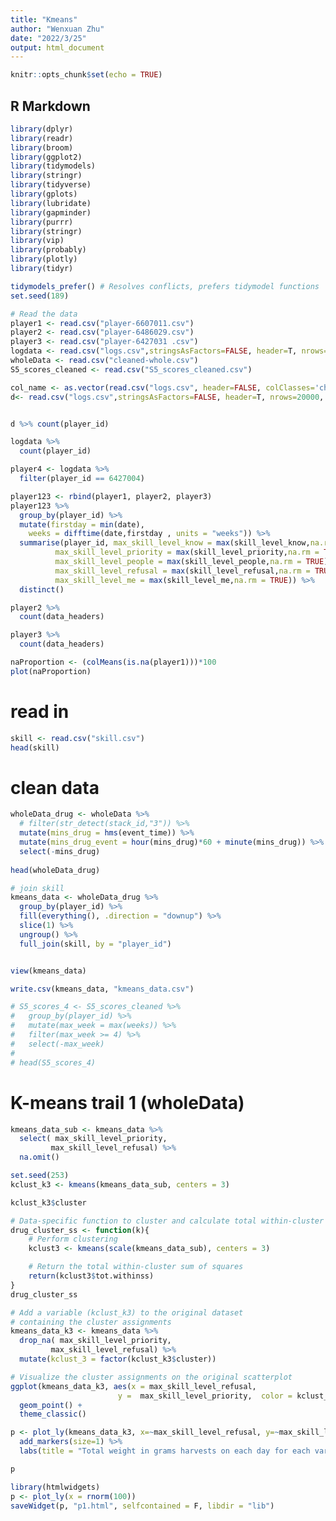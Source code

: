 ```yaml
---
title: "Kmeans"
author: "Wenxuan Zhu"
date: "2022/3/25"
output: html_document
---
```


```r
knitr::opts_chunk$set(echo = TRUE)
```

## R Markdown

```r
library(dplyr)
library(readr)
library(broom)
library(ggplot2)
library(tidymodels) 
library(stringr)
library(tidyverse)
library(gplots)
library(lubridate)
library(gapminder)
library(purrr)
library(stringr)
library(vip)
library(probably)
library(plotly)
library(tidyr)

tidymodels_prefer() # Resolves conflicts, prefers tidymodel functions
set.seed(189) 
```


```r
# Read the data
player1 <- read.csv("player-6607011.csv")
player2 <- read.csv("player-6486029.csv")
player3 <- read.csv("player-6427031 .csv")
logdata <- read.csv("logs.csv",stringsAsFactors=FALSE, header=T, nrows=500000)
wholeData <- read.csv("cleaned-whole.csv")
S5_scores_cleaned <- read.csv("S5_scores_cleaned.csv")

col_name <- as.vector(read.csv("logs.csv", header=FALSE, colClasses='character', nrows=1))
d<- read.csv("logs.csv",stringsAsFactors=FALSE, header=T, nrows=20000, col.names = col_name, skip = 14997)


d %>% count(player_id)

logdata %>% 
  count(player_id)

player4 <- logdata %>% 
  filter(player_id == 6427004)

```


```r
player123 <- rbind(player1, player2, player3)
player123 %>% 
  group_by(player_id) %>% 
  mutate(firstday = min(date),
    weeks = difftime(date,firstday , units = "weeks")) %>% 
  summarise(player_id, max_skill_level_know = max(skill_level_know,na.rm = TRUE), 
          max_skill_level_priority = max(skill_level_priority,na.rm = TRUE),
          max_skill_level_people = max(skill_level_people,na.rm = TRUE),
          max_skill_level_refusal = max(skill_level_refusal,na.rm = TRUE),
          max_skill_level_me = max(skill_level_me,na.rm = TRUE)) %>% 
  distinct()

player2 %>% 
  count(data_headers)

player3 %>% 
  count(data_headers)

```


```r
naProportion <- (colMeans(is.na(player1)))*100
plot(naProportion)
```
# read in 
```r
skill <- read.csv("skill.csv")
head(skill)
```


# clean data
```r
wholeData_drug <- wholeData %>%
  # filter(str_detect(stack_id,"3")) %>%
  mutate(mins_drug = hms(event_time)) %>%
  mutate(mins_drug_event = hour(mins_drug)*60 + minute(mins_drug)) %>%
  select(-mins_drug)
  
head(wholeData_drug)

# join skill
kmeans_data <- wholeData_drug %>%
  group_by(player_id) %>%
  fill(everything(), .direction = "downup") %>%
  slice(1) %>%
  ungroup() %>%
  full_join(skill, by = "player_id") 


view(kmeans_data)

write.csv(kmeans_data, "kmeans_data.csv")

# S5_scores_4 <- S5_scores_cleaned %>% 
#   group_by(player_id) %>%
#   mutate(max_week = max(weeks)) %>%
#   filter(max_week >= 4) %>%
#   select(-max_week)
# 
# head(S5_scores_4)
```

# K-means trail 1 (wholeData)

```r
kmeans_data_sub <- kmeans_data %>%
  select( max_skill_level_priority, 
         max_skill_level_refusal) %>%
  na.omit()

set.seed(253)
kclust_k3 <- kmeans(kmeans_data_sub, centers = 3)

kclust_k3$cluster

# Data-specific function to cluster and calculate total within-cluster SS
drug_cluster_ss <- function(k){
    # Perform clustering
    kclust3 <- kmeans(scale(kmeans_data_sub), centers = 3)

    # Return the total within-cluster sum of squares
    return(kclust3$tot.withinss)
}
drug_cluster_ss
```
```r
# Add a variable (kclust_k3) to the original dataset 
# containing the cluster assignments
kmeans_data_k3 <- kmeans_data %>%
  drop_na( max_skill_level_priority, 
         max_skill_level_refusal) %>%
  mutate(kclust_3 = factor(kclust_k3$cluster))

# Visualize the cluster assignments on the original scatterplot
ggplot(kmeans_data_k3, aes(x = max_skill_level_refusal, 
                        y =  max_skill_level_priority,  color = kclust_3)) + 
  geom_point() + 
  theme_classic()
```


```r
p <- plot_ly(kmeans_data_k3, x=~max_skill_level_refusal, y=~max_skill_level_priority, z=~max_skill_level_people, color =~kclust_3) %>%
  add_markers(size=1) %>%
  labs(title = "Total weight in grams harvests on each day for each variety of beet")

p

library(htmlwidgets)
p <- plot_ly(x = rnorm(100))
saveWidget(p, "p1.html", selfcontained = F, libdir = "lib")
```



























